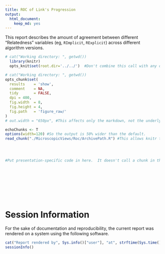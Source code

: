 ```yaml
---
title: ROC of Link's Progression
output:
  html_document:
    keep_md: yes
---
```


This report describes the amount of agreement between different "Relatedness" variables (eg, `RImplicit`, `RExplicit`) across different algorithm versions.

<!--  Set the working directory to the repository's base directory; this assumes the report is nested inside of two directories.-->
```r
# cat("Working directory: ", getwd())
  library(knitr)
  opts_knit$set(root.dir='../../')  #Don't combine this call with any other chunk -especially one that uses file paths.
```

<!-- Set the report-wide options, and point to the external code file. -->
```r
# cat("Working directory: ", getwd())
opts_chunk$set(
  results    = 'show', 
  comment    = NA, 
  tidy       = FALSE,
  dpi = 400,
  fig.width  = 8, 
  fig.height = 4, 
  fig.path   = 'figure_raw/'
)
# out.width = "650px", #This affects only the markdown, not the underlying png file.  The height will be scaled appropriately.

echoChunks <- T
options(width=120) #So the output is 50% wider than the default.
read_chunk("./MicroscopicViews/Roc/ArchivePath.R") #This allows knitr to call chunks tagged in the underlying *.R file.

```

<!-- Load the sources.  Suppress the output when loading sources. --> 
```r
```

<!-- Load 'sourced' R files.  Suppress the output when loading packages. --> 
```r
```

<!-- Load any global functions and variables declared in the R file.  Suppress the output. --> 
```r
```

<!-- Declare any global functions specific to a Rmd output.  Suppress the output. --> 
```r
#Put presentation-specific code in here.  It doesn't call a chunk in the codebehind file.
```

<!-- Load the datasets.   -->
```r
```

<!-- Tweak the datasets.   -->
```r
```


```r
```

```r
```

```r
```

```r
```

```r
```

```r
```


# Session Information
For the sake of documentation and reproducibility, the current report was rendered on a system using the following software.

```r
cat("Report rendered by", Sys.info()["user"], "at", strftime(Sys.time(), "%Y-%m-%d, %H:%M %z"))
sessionInfo()
```

